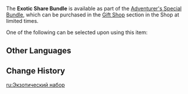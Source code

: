 {{Item Infobox
|id           = 115013
|image        = Item Exotic Share Bundle.png
|type         = Bundles
|invCategory  = Precious Items
|quality      = 3
|description  = Strange gems that the Guild routinely gives out, and which contain elemental power.<br /><br />You may select and obtain one of the following upon using this item:
* [[Agnidus Agate Fragment]]
* [[Varunada Lazurite Fragment]]
* [[Nagadus Emerald Fragment]]
* [[Vajrada Amethyst Fragment]]
* [[Vayuda Turquoise Fragment]]
* [[Shivada Jade Fragment]]
* [[Prithiva Topaz Fragment]]
|source1      = [[Gift Shop]] in [[Adventurer's Special Bundle]]
}}
The '''Exotic Share Bundle''' is available as part of the [[Adventurer's Special Bundle]], which can be purchased in the [[Gift Shop]] section in the Shop at limited times.

One of the following can be selected upon using this item:
{{Card|Agnidus Agate Fragment|1|show_caption=1}}{{Card|Varunada Lazurite Fragment|1|show_caption=1}}{{Card|Nagadus Emerald Fragment|1|show_caption=1}}{{Card|Vajrada Amethyst Fragment|1|show_caption=1}}{{Card|Vayuda Turquoise Fragment|1|show_caption=1}}{{Card|Shivada Jade Fragment|1|show_caption=1}}{{Card|Prithiva Topaz Fragment|1|show_caption=1}}

==Other Languages==
{{Other Languages
|en      = Exotic Share Bundle
|zhs     = 奇珍分享包
|zhs_rm  = Qízhēn Fēnxiǎng Bāo
|zht     = 奇珍補給包
|zht_rm  = Qízhēn Búgěi Bāo
|zh_tl   = 
|ja      = 奇珍シェアパック
|ja_rm   = Kichin Shea Pakku
|ja_tl   = Exotic Share Pack
|ko      = 진귀한 공유 패키지
|ko_rm   = Jingwihan Gong'yu Paekiji
|ko_tl   = Rare Sharing Package
|es      = Paquete de curiosidades
|es_tl   = Package of Curiosities
|fr      = Pack de partage exotique
|fr_tl   = Exotic Share Pack
|ru      = Экзотический набор
|ru_tl   = Exotic Pack
|th      = แพ็กแบ่งปันไอเทมต่างแดน
|th_rm   = 
|th_tl   = 
|vi      = Gói Chia Sẻ Kỳ Trân
|vi_tl   = 
|de      = Kuriositätenpaket
|de_tl   = Curiosity Bundle
|id      = Exotic Share Bundle
|pt      = Pacote de Compartilhamento Exótico
|pt_tl   = 
|tr      = Egzotik Ganimet Paketi
|tr_tl   = 
|it      = Bundle di tesori esotici
|it_tl   = 
}}

==Change History==
{{Change History|1.1}}

[[ru:Экзотический набор]]